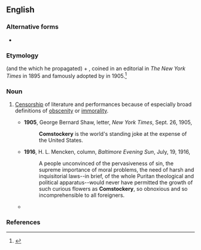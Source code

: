 ==English==

===Alternative forms===
* {{alter|en|Comstockery}}

===Etymology===
{{named-after|en|Anthony Comstock|wplink==|born=1844|died=1915}} (and the {{w|Comstock laws}} which he propagated) + {{m|en|-ery}}, coined in an editorial in ''The New York Times'' in 1895 and famously adopted by {{w|George Bernard Shaw}} in 1905.<ref>{{cite-journal|author=Craig L. LaMay|passage=The term 'Comstockery,' supposedly invented by George Bernard Shaw in 1905 when Comstock removed his play 'Man and Superman' from the public shelves at the New York Public Library, in fact first appeared as the title for a Times editorial in December 1895.|title=America's censor: Anthony Comstock and free speech|work=Communications and the Law|date=September 1997}}</ref>

===Noun===
{{en-noun|-}}

# {{lb|en|US}} [[censorship|Censorship]] of literature and performances because of especially broad definitions of [[obscenity]] or [[immorality]].
#* '''1905''', George Bernard Shaw, letter, ''New York Times'', Sept. 26, 1905,
#*: '''Comstockery''' is the world's standing joke at the expense of the United States.
#* '''1916''', H. L. Mencken, column, ''Baltimore Evening Sun'', July, 19, 1916,
#*: A people unconvinced of the pervasiveness of sin, the supreme importance of moral problems, the need of harsh and inquisitorial laws--in brief, of the whole Puritan theological and political apparatus--would never have permitted the growth of such curious flowers as '''Comstockery''', so obnoxious and so incomprehensible to all foreigners.
#* {{quote-web|en|work=New York Times|url=https://www.nytimes.com/2019/01/18/books/review/william-davies-nervous-states.html|title=Three Authors Consider Contemporary Politics, Anxiously|author=Mark Green|date=Jan. 18, 2019|passage=Yet while chiding extreme libertarianism, [David] Selbourne veers dangerously close to '''Comstockery''' in his tsk-tsking of noise that “masquerades as music,” gender fluidity, sperm banks, bad grammar, video plagiarists and other presumed vices.}}

===References===
<references/>